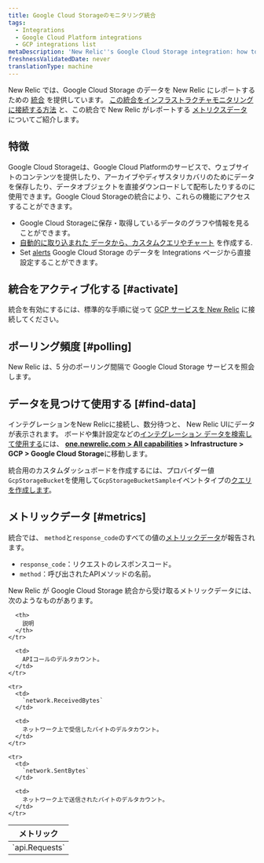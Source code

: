 ```yaml
---
title: Google Cloud Storageのモニタリング統合
tags:
  - Integrations
  - Google Cloud Platform integrations
  - GCP integrations list
metaDescription: 'New Relic''s Google Cloud Storage integration: how to activate it and what data it reports.'
freshnessValidatedDate: never
translationType: machine
---
```


New Relic では、Google Cloud Storage のデータを New Relic にレポートするための [統合](/docs/infrastructure/integrations-getting-started/getting-started/introduction-infrastructure-integrations) を提供しています。 [この統合をインフラストラクチャモニタリングに接続する方法](#connect) と、この統合で New Relic がレポートする [メトリクスデータ](#metrics) についてご紹介します。

## 特徴

Google Cloud Storageは、Google Cloud Platformのサービスで、ウェブサイトのコンテンツを提供したり、アーカイブやディザスタリカバリのためにデータを保存したり、データオブジェクトを直接ダウンロードして配布したりするのに使用できます。Google Cloud Storageの統合により、これらの機能にアクセスすることができます。

* Google Cloud Storageに保存・取得しているデータのグラフや情報を見ることができます。
* [自動的に取り込まれた ](/docs/using-new-relic/data/understand-data/query-new-relic-data)[データから、カスタムクエリやチャート](#metrics) を作成する.
* Set [alerts](/docs/infrastructure/new-relic-infrastructure/infrastructure-alert-conditions/infrastructure-alerts-add-edit-or-view-host-alert-information#integration) Google Cloud Storage のデータを Integrations ページから直接設定することができます。

## 統合をアクティブ化する [#activate]

統合を有効にするには、標準的な手順に従って [GCP サービスを New Relic](/docs/connect-google-cloud-platform-services-infrastructure) に接続してください。

## ポーリング頻度 [#polling]

New Relic は、5 分のポーリング間隔で Google Cloud Storage サービスを照会します。

## データを見つけて使用する [#find-data]

インテグレーションをNew Relicに接続し、数分待つと、 New Relic UIにデータが表示されます。 <InlinePopover type="dashboards"/>ボードや集計設定などの[インテグレーション データを検索して使用する](/docs/telemetry-data-platform/understand-data/new-relic-data-types/)には、 <DNT>**[one.newrelic.com > All capabilities](https://one.newrelic.com/all-capabilities) > Infrastructure > GCP > Google Cloud Storage**</DNT>に移動します。

統合用のカスタムダッシュボードを作成するには、プロバイダー値`GcpStorageBucket`を使用して`GcpStorageBucketSample`イベントタイプの[クエリを作成します](/docs/integrations/new-relic-integrations/getting-started/use-integration-data-new-relic-insights)。

## メトリックデータ [#metrics]

統合では、 `method`と`response_code`のすべての値の[メトリックデータ](/docs/telemetry-data-platform/understand-data/new-relic-data-types/#metrics)が報告されます。

* `response_code`：リクエストのレスポンスコード。
* `method`：呼び出されたAPIメソッドの名前。

New Relic が Google Cloud Storage 統合から受け取るメトリックデータには、次のようなものがあります。

<table>
  <thead>
    <tr>
      <th style={{ width: "250px" }}>
        メトリック
      </th>

      <th>
        説明
      </th>
    </tr>
  </thead>

  <tbody>
    <tr>
      <td>
        `api.Requests`
      </td>

      <td>
        APIコールのデルタカウント。
      </td>
    </tr>

    <tr>
      <td>
        `network.ReceivedBytes`
      </td>

      <td>
        ネットワーク上で受信したバイトのデルタカウント。
      </td>
    </tr>

    <tr>
      <td>
        `network.SentBytes`
      </td>

      <td>
        ネットワーク上で送信されたバイトのデルタカウント。
      </td>
    </tr>
  </tbody>
</table>